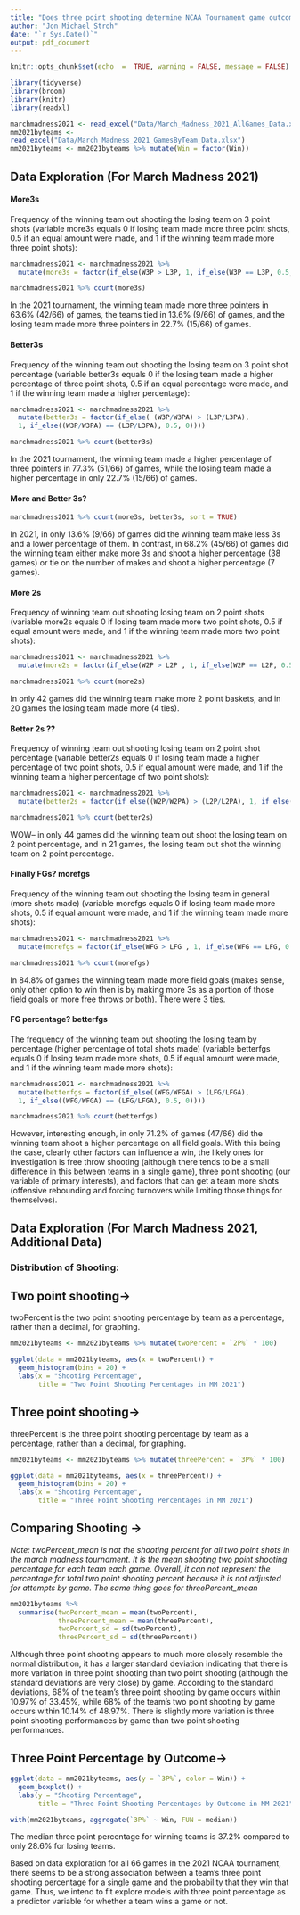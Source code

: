```yaml
---
title: "Does three point shooting determine NCAA Tournament game outcomes more than any other factor?"
author: "Jon Michael Stroh"
date: "`r Sys.Date()`"
output: pdf_document
---
```


```r
knitr::opts_chunk$set(echo  =  TRUE, warning = FALSE, message = FALSE)
```

```r
library(tidyverse)
library(broom)
library(knitr)
library(readxl)
```

```r
marchmadness2021 <- read_excel("Data/March_Madness_2021_AllGames_Data.xlsx")
mm2021byteams <- 
read_excel("Data/March_Madness_2021_GamesByTeam_Data.xlsx")
mm2021byteams <- mm2021byteams %>% mutate(Win = factor(Win))
```
## Data Exploration (For March Madness 2021)

#### More3s
Frequency of the winning team out shooting the losing team on 3 point shots (variable more3s equals 0 if losing team made more three point shots, 0.5 if an equal amount were made, and 1 if the winning team made more three point shots):

```r
marchmadness2021 <- marchmadness2021 %>% 
  mutate(more3s = factor(if_else(W3P > L3P, 1, if_else(W3P == L3P, 0.5, 0))))

marchmadness2021 %>% count(more3s)
```

In the 2021 tournament, the winning team made more three pointers in 63.6% (42/66) of games, the teams tied in 13.6% (9/66) of games, and the losing team made more three pointers in 22.7% (15/66) of games.

#### Better3s

Frequency of the winning team out shooting the losing team on 3 point shot percentage (variable better3s equals 0 if the losing team made a higher percentage of three point shots, 0.5 if an equal percentage were made, and 1 if the winning team made a higher percentage):

```r
marchmadness2021 <- marchmadness2021 %>% 
  mutate(better3s = factor(if_else( (W3P/W3PA) > (L3P/L3PA), 
  1, if_else((W3P/W3PA) == (L3P/L3PA), 0.5, 0))))

marchmadness2021 %>% count(better3s)
```

In the 2021 tournament, the winning team made a higher percentage of three pointers in 77.3% (51/66) of games, while the losing team made a higher percentage in only 22.7% (15/66) of games.

#### More and Better 3s?

```r
marchmadness2021 %>% count(more3s, better3s, sort = TRUE)
```

In 2021, in only 13.6% (9/66) of games did the winning team make less 3s and a lower percentage of them.  In contrast, in 68.2% (45/66) of games did the winning team either make more 3s and shoot a higher percentage (38 games) or tie on the number of makes and shoot a higher percentage (7 games).

#### More 2s
Frequency of winning team out shooting losing team on 2 point shots (variable more2s equals 0 if losing team made more two point shots, 0.5 if equal amount were made, and 1 if the winning team made more two point shots):

```r
marchmadness2021 <- marchmadness2021 %>% 
  mutate(more2s = factor(if_else(W2P > L2P , 1, if_else(W2P == L2P, 0.5, 0))))

marchmadness2021 %>% count(more2s)
```

In only 42 games did the winning team make more 2 point baskets, and in 20 games the losing team made more (4 ties).

#### Better 2s ??
Frequency of winning team out shooting losing team on 2 point shot percentage (variable better2s equals 0 if losing team made a higher percentage of two point shots, 0.5 if equal amount were made, and 1 if the winning team a higher percentage of two point shots):

```r
marchmadness2021 <- marchmadness2021 %>% 
  mutate(better2s = factor(if_else((W2P/W2PA) > (L2P/L2PA), 1, if_else((W2P/W2PA) == (L2P/L2PA), 0.5, 0))))

marchmadness2021 %>% count(better2s)
```

WOW-- in only 44 games did the winning team out shoot the losing team on 2 point percentage, and in 21 games, the losing team out shot the winning team on 2 point percentage.

#### Finally FGs? morefgs
Frequency of the winning team out shooting the losing team in general (more shots made) (variable morefgs equals 0 if losing team made more shots, 0.5 if equal amount were made, and 1 if the winning team made more shots):

```r
marchmadness2021 <- marchmadness2021 %>% 
  mutate(morefgs = factor(if_else(WFG > LFG , 1, if_else(WFG == LFG, 0.5, 0))))

marchmadness2021 %>% count(morefgs)
```

In 84.8% of games the winning team made more field goals (makes sense, only other option to win then is by making more 3s as a portion of those field goals or more free throws or both).  There were 3 ties.

#### FG percentage? betterfgs
The frequency of the winning team out shooting the losing team by percentage (higher percentage of total shots made) (variable betterfgs equals 0 if losing team made more shots, 0.5 if equal amount were made, and 1 if the winning team made more shots):

```r
marchmadness2021 <- marchmadness2021 %>% 
  mutate(betterfgs = factor(if_else((WFG/WFGA) > (LFG/LFGA), 
  1, if_else((WFG/WFGA) == (LFG/LFGA), 0.5, 0))))

marchmadness2021 %>% count(betterfgs)
```

However, interesting enough, in only 71.2% of games (47/66) did the winning team shoot a higher percentage on all field goals. With this being the case, clearly other factors can influence a win, the likely ones for investigation is free throw shooting (although there tends to be a small difference in this between teams in a single game), three point shooting (our variable of primary interests), and factors that can get a team more shots (offensive rebounding and forcing turnovers while limiting those things for themselves).

## Data Exploration (For March Madness 2021, Additional Data)

### Distribution of Shooting:

## Two point shooting->
twoPercent is the two point shooting percentage by team as a percentage, rather than a decimal, for graphing.

```r
mm2021byteams <- mm2021byteams %>% mutate(twoPercent = `2P%` * 100)

ggplot(data = mm2021byteams, aes(x = twoPercent)) + 
  geom_histogram(bins = 20) + 
  labs(x = "Shooting Percentage", 
       title = "Two Point Shooting Percentages in MM 2021")
```

## Three point shooting->

threePercent is the three point shooting percentage by team as a percentage, rather than a decimal, for graphing.

```r
mm2021byteams <- mm2021byteams %>% mutate(threePercent = `3P%` * 100)

ggplot(data = mm2021byteams, aes(x = threePercent)) + 
  geom_histogram(bins = 20) + 
  labs(x = "Shooting Percentage", 
       title = "Three Point Shooting Percentages in MM 2021")
```
## Comparing Shooting ->

*Note: twoPercent_mean is not the shooting percent for all two point shots in the march madness tournament.  It is the mean shooting two point shooting percentage for each team each game.  Overall, it can not represent the percentage for total two point shooting percent because it is not adjusted for attempts by game.  The same thing goes for threePercent_mean*

```r
mm2021byteams %>%
  summarise(twoPercent_mean = mean(twoPercent),
            threePercent_mean = mean(threePercent),
            twoPercent_sd = sd(twoPercent),
            threePercent_sd = sd(threePercent))
```

Although three point shooting appears to much more closely resemble the normal distribution, it has a larger standard deviation indicating that there is more variation in three point shooting than two point shooting (although the standard deviations are very close) by game.  According to the standard deviations, 68% of the team's three point shooting by game occurs within 10.97% of 33.45%, while 68% of the team's two point shooting by game occurs within 10.14% of 48.97%.  There is slightly more variation is three point shooting performances by game than two point shooting performances.

## Three Point Percentage by Outcome->

```r
ggplot(data = mm2021byteams, aes(y = `3P%`, color = Win)) + 
  geom_boxplot() + 
  labs(y = "Shooting Percentage", 
       title = "Three Point Shooting Percentages by Outcome in MM 2021")
```

```r
with(mm2021byteams, aggregate(`3P%` ~ Win, FUN = median))
```

The median three point percentage for winning teams is 37.2% compared to only 28.6% for losing teams.

Based on data exploration for all 66 games in the 2021 NCAA tournament, there seems to be a strong association between a team's three point shooting percentage for a single game and the probability that they win that game.  Thus, we intend to fit explore models with three point percentage as a predictor variable for whether a team wins a game or not.




